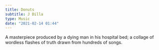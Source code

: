 ```yaml
---
title: Donuts
subtitle: J Dilla
type: Music
date: "2021-02-14 01:44"
---
```


A masterpiece produced by a dying man in his hospital bed; a collage of wordless flashes of truth drawn from hundreds of songs.